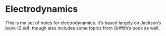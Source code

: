 # Electrodynamics

This is my set of notes for electrodynamics. It's based largely on Jackson's book (2 ed), though also includes some topics from Griffith's book as well.
